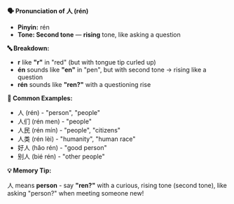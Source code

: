 **🗣️ Pronunciation of 人 (rén)**

- **Pinyin:** rén
- **Tone: Second tone** — **rising** tone, like asking a question

**🔤 Breakdown:**

- **r** like **"r"** in "red" (but with tongue tip curled up)
- **én** sounds like **"en"** in "pen", but with second tone → rising like a question
- **rén** sounds like **"ren?"** with a questioning rise

**📝 Common Examples:**

- 人 (rén) - "person", "people"
- 人们 (rén men) - "people"
- 人民 (rén mín) - "people", "citizens"
- 人类 (rén lèi) - "humanity", "human race"
- 好人 (hǎo rén) - "good person"
- 别人 (bié rén) - "other people"

**💡 Memory Tip:**

人 means **person** - say **"ren?"** with a curious, rising tone (second tone), like asking
"person?" when meeting someone new!

